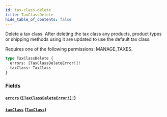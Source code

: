 ```yaml
---
id: tax-class-delete
title: TaxClassDelete
hide_table_of_contents: false
---
```


Delete a tax class. After deleting the tax class any products, product types or shipping methods using it are updated to use the default tax class.

Requires one of the following permissions: MANAGE_TAXES.

```graphql
type TaxClassDelete {
  errors: [TaxClassDeleteError!]!
  taxClass: TaxClass
}
```

### Fields

#### [`errors`](#) ([`[TaxClassDeleteError!]!`](../../../developer/api-reference/objects/tax-class-delete-error))

#### [`taxClass`](#) ([`TaxClass`](../../../developer/api-reference/objects/tax-class))
